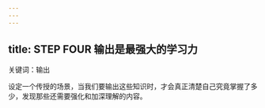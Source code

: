 ```yaml
---
---
---
```

title: STEP FOUR 输出是最强大的学习力
---




关键词：输出

设定一个传授的场景，当我们要输出这些知识时，才会真正清楚自己究竟掌握了多少，发现那些还需要强化和加深理解的内容。
